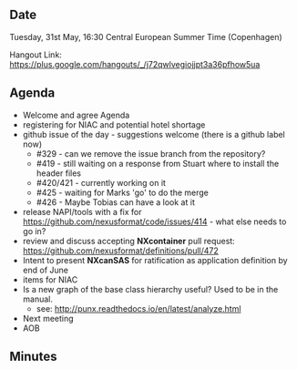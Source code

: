 ==Date==

Tuesday, 31st May, 16:30 Central European Summer Time (Copenhagen)

Hangout Link: https://plus.google.com/hangouts/_/j72qwlvegiojjpt3a36pfhow5ua

==Agenda==

* Welcome and agree Agenda
* registering for NIAC and potential hotel shortage
* github issue of the day - suggestions welcome (there is a github label now)
** #329 - can we remove the issue branch from the repository?
** #419 - still waiting on a response from Stuart where to install the header files
** #420/421 - currently working on it
** #425 - waiting for Marks 'go' to do the merge
** #426 - Maybe Tobias can have a look at it
* release NAPI/tools with a fix for https://github.com/nexusformat/code/issues/414 - what else needs to go in?
* review and discuss accepting '''NXcontainer''' pull request: https://github.com/nexusformat/definitions/pull/472
* Intent to present '''NXcanSAS''' for ratification as application definition by end of June
* items for NIAC
* Is a new graph of the base class hierarchy useful?  Used to be in the manual.
** see:  http://punx.readthedocs.io/en/latest/analyze.html
* Next meeting
* AOB

==Minutes==